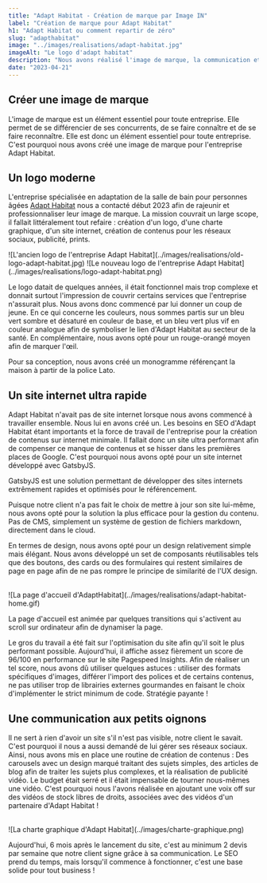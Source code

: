 ```yaml
---
title: "Adapt Habitat - Création de marque par Image IN"
label: "Création de marque pour Adapt Habitat"
h1: "Adapt Habitat ou comment repartir de zéro"
slug: "adapthabitat"
image: "../images/realisations/adapt-habitat.jpg"
imageAlt: "Le logo d'adapt habitat"
description: "Nous avons réalisé l'image de marque, la communication et le site internet de l'entreprise Adapt Habitat."
date: "2023-04-21"
---
```



## Créer une image de marque

L'image de marque est un élément essentiel pour toute entreprise. Elle permet de se différencier de ses concurrents, de se faire connaître et de se faire reconnaître. Elle est donc un élément essentiel pour toute entreprise. C'est pourquoi nous avons créé une image de marque pour l'entreprise Adapt Habitat.

## Un logo moderne

L'entreprise spécialisée en adaptation de la salle de bain pour personnes âgées [Adapt Habitat](https://adapthabitat.fr/) nous a contacté début 2023 afin de rajeunir et professionnaliser leur image de marque. La mission couvrait un large scope, il fallait littéralement tout refaire : création d'un logo, d'une charte graphique, d'un site internet, création de contenus pour les réseaux sociaux, publicité, prints.

<Row className="mtb-1">
  <Col xs={12} md={4} className="center image-container p-1">
    ![L'ancien logo de l'entreprise Adapt
    Habitat](../images/realisations/old-logo-adapt-habitat.jpg)
  </Col>
  <Col xs={12} md={8} className="center image-container p-1">
    ![Le nouveau logo de l'entreprise Adapt
    Habitat](../images/realisations/logo-adapt-habitat.png)
  </Col>
</Row>

Le logo datait de quelques années, il était fonctionnel mais trop complexe et donnait surtout l'impression de couvrir certains services que l'entreprise n'assurait plus. Nous avons donc commencé par lui donner un coup de jeune. En ce qui concerne les couleurs, nous sommes partis sur un bleu vert sombre et désaturé en couleur de base, et un bleu vert plus vif en couleur analogue afin de symboliser le lien d'Adapt Habitat au secteur de la santé. En complémentaire, nous avons opté pour un rouge-orangé moyen afin de marquer l'œil.

Pour sa conception, nous avons créé un monogramme référençant la maison à partir de la police Lato.

## Un site internet ultra rapide

Adapt Habitat n'avait pas de site internet lorsque nous avons commencé à travailler ensemble. Nous lui en avons créé un. Les besoins en SEO d'Adapt Habitat étant importants et la force de travail de l'entreprise pour la création de contenus sur internet minimale. Il fallait donc un site ultra performant afin de compenser ce manque de contenus et se hisser dans les premières places de Google. C'est pourquoi nous avons opté pour un site internet développé avec GatsbyJS.

GatsbyJS est une solution permettant de développer des sites internets extrêmement rapides et optimisés pour le référencement.

Puisque notre client n'a pas fait le choix de mettre à jour son site lui-même, nous avons opté pour la solution la plus efficace pour la gestion du contenu. Pas de CMS, simplement un système de gestion de fichiers markdown, directement dans le cloud.

En termes de design, nous avons opté pour un design relativement simple mais élégant. Nous avons développé un set de composants réutilisables tels que des boutons, des cards ou des formulaires qui restent similaires de page en page afin de ne pas rompre le principe de similarité de l'UX design.

<br />
![La page d'accueil d'AdaptHabitat](../images/realisations/adapt-habitat-home.gif)
<br />

La page d'accueil est animée par quelques transitions qui s'activent au scroll sur ordinateur afin de dynamiser la page.

Le gros du travail a été fait sur l'optimisation du site afin qu'il soit le plus performant possible. Aujourd'hui, il affiche assez fièrement un score de 96/100 en performance sur le site Pagespeed Insights. Afin de réaliser un tel score, nous avons dû utiliser quelques astuces : utiliser des formats spécifiques d'images, différer l'import des polices et de certains contenus, ne pas utiliser trop de librairies externes gourmandes en faisant le choix d'implémenter le strict minimum de code. Stratégie payante !

## Une communication aux petits oignons

Il ne sert à rien d'avoir un site s'il n'est pas visible, notre client le savait. C'est pourquoi il nous a aussi demandé de lui gérer ses réseaux sociaux. Ainsi, nous avons mis en place une routine de création de contenus : Des carousels avec un design marqué traitant des sujets simples, des articles de blog afin de traiter les sujets plus complexes, et la réalisation de publicité vidéo. Le budget était serré et il était impensable de tourner nous-mêmes une vidéo. C'est pourquoi nous l'avons réalisée en ajoutant une voix off sur des vidéos de stock libres de droits, associées avec des vidéos d'un partenaire d'Adapt Habitat !

<br />
![La charte graphique d'Adapt Habitat](../images/charte-graphique.png)
<br />

Aujourd'hui, 6 mois après le lancement du site, c'est au minimum 2 devis par semaine que notre client signe grâce à sa communication. Le SEO prend du temps, mais lorsqu'il commence à fonctionner, c'est une base solide pour tout business !
